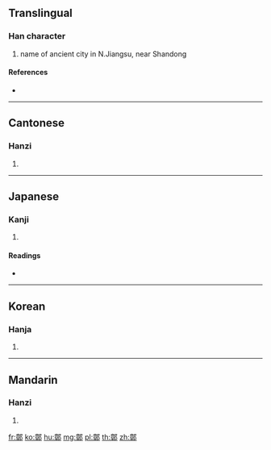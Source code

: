 {{character info/new}}
==Translingual==

===Han character===
{{Han char|rn=163|rad=邑|as=11|sn=14|four=07427|canj=YJNL}}

# name of ancient city in N.Jiangsu, near Shandong

====References====
* {{Han ref|kx=1277.070|dkj=39617|dj=1776.180|hdz=63794.060|uh=9123|ud=37155|bh=E468|bd=58472}}

----

==Cantonese==

===Hanzi===
{{yue-hanzi|jyut=|y=jeung1}}

# {{defn|lang=yue|sort=邑11}}

----

==Japanese==

===Kanji===
{{ja-kanji|grade=|rs=邑11}}

# {{defn|lang=ja|sort=邑11}}

====Readings====
* {{ja-readings|on=[[しょう]] (shō)|kun=|nanori=}}

----

==Korean==

===Hanja===
{{ko-hanja|hangeul=장|eumhun=|rv=jang|mr=chang|y=cang}}

# {{defn|lang=ko|sort=邑11}}

----

==Mandarin==

===Hanzi===
{{cmn-hanzi|pin=[[zhāng]] ([[zhang1]])|wg=chang<sup>1</sup>}}

# {{defn|lang=cmn|sort=邑11}}

[[fr:鄣]]
[[ko:鄣]]
[[hu:鄣]]
[[mg:鄣]]
[[pl:鄣]]
[[th:鄣]]
[[zh:鄣]]